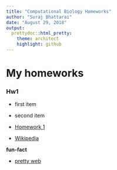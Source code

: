 ```yaml
---
title: "Computational Biology Homeworks"
author: "Suraj Bhattarai"
date: "August 29, 2018"
output:  
  prettydoc::html_pretty:
    theme: architect
    highlight: github
---
```


# My homeworks

### Hw1

* first item
* second item

* [Homework 1](testhw.html)

* [Wikipedia](http://www.wikipedia.org)

**fun-fact**

* [pretty web](pretty.html)

